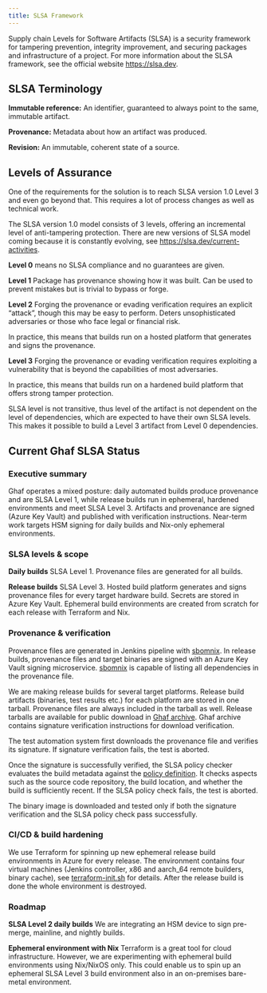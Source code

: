 ```yaml
---
title: SLSA Framework
---
```


Supply chain Levels for Software Artifacts (SLSA) is a security framework for tampering prevention,
integrity improvement, and securing packages and infrastructure of a project.
For more information about the SLSA framework, see the official website https://slsa.dev.

## SLSA Terminology

**Immutable reference:** An identifier, guaranteed to always point to the same, immutable artifact.

**Provenance:** Metadata about how an artifact was produced.

**Revision:** An immutable, coherent state of a source.

## Levels of Assurance

One of the requirements for the solution is to reach SLSA version 1.0 Level 3 and even go beyond that.
This requires a lot of process changes as well as technical work.

The SLSA version 1.0 model consists of 3 levels, offering an incremental level of anti-tampering protection.
There are new versions of SLSA model coming because it is constantly evolving,
see https://slsa.dev/current-activities.

**Level 0** means no SLSA compliance and no guarantees are given.

**Level 1** Package has provenance showing how it was built. Can be used to prevent mistakes but is trivial
to bypass or forge.

**Level 2** Forging the provenance or evading verification requires an explicit “attack”, though this may
be easy to perform. Deters unsophisticated adversaries or those who face legal or financial risk.

In practice, this means that builds run on a hosted platform that generates and signs the provenance.

**Level 3** Forging the provenance or evading verification requires exploiting a vulnerability that is beyond
the capabilities of most adversaries.

In practice, this means that builds run on a hardened build platform that offers strong tamper protection.

SLSA level is not transitive, thus level of the artifact is not dependent on the level of dependencies,
which are expected to have their own SLSA levels. This makes it possible to build a Level 3 artifact
from Level 0 dependencies.


## Current Ghaf SLSA Status

### Executive summary

Ghaf operates a mixed posture: daily automated builds produce provenance and are SLSA Level 1,
while release builds run in ephemeral, hardened environments and meet SLSA Level 3.
Artifacts and provenance are signed (Azure Key Vault) and published with verification instructions.
Near-term work targets HSM signing for daily builds and Nix-only ephemeral environments.

### SLSA levels & scope

**Daily builds** SLSA Level 1. Provenance files are generated for all builds.

**Release builds** SLSA Level 3. Hosted build platform generates and signs provenance files
for every target hardware build. Secrets are stored in Azure Key Vault. Ephemeral build
environments are created from scratch for each release with Terraform and Nix.

### Provenance & verification

Provenance files are generated in Jenkins pipeline with [sbomnix](https://github.com/tiiuae/sbomnix).
In release builds, provenance files and target binaries are signed with an Azure Key Vault
signing microservice. [sbomnix](https://github.com/tiiuae/sbomnix) is capable of listing
all dependencies in the provenance file.

We are making release builds for several target platforms. Release build artifacts
(binaries, test results etc.) for each platform are stored in one tarball.
Provenance files are always included in the tarball as well. Release tarballs are
available for public download in [Ghaf archive](https://archive.vedenemo.dev/).
Ghaf archive contains signature verification instructions for download verification.

The test automation system first downloads the provenance file and verifies its signature.
If signature verification fails, the test is aborted.

Once the signature is successfully verified, the SLSA policy checker evaluates the build
metadata against the [policy definition](https://github.com/tiiuae/ghaf-infra/blob/main/slsa/provenance-trust-policy.json).
It checks aspects such as the source code repository, the build location, and whether the build is
sufficiently recent. If the SLSA policy check fails, the test is aborted.

The binary image is downloaded and tested only if both the signature verification and the
SLSA policy check pass successfully.

### CI/CD & build hardening

We use Terraform for spinning up new ephemeral release build environments in Azure for every release.
The environment contains four virtual machines (Jenkins controller, x86 and aarch_64 remote
builders, binary cache), see [terraform-init.sh](https://github.com/tiiuae/ghaf-infra/blob/main/terraform/terraform-init.sh)
for details. After the release build is done the whole environment is destroyed.

### Roadmap

**SLSA Level 2 daily builds** We are integrating an HSM device to sign pre-merge,
mainline, and nightly builds.

**Ephemeral environment with Nix** Terraform is a great tool for cloud infrastructure.
However, we are experimenting with ephemeral build environments using Nix/NixOS only.
This could enable us to spin up an ephemeral SLSA Level 3 build environment also in an
on-premises bare-metal environment.
